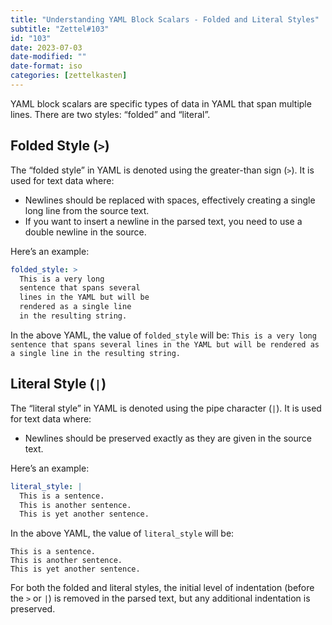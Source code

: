 ```yaml
---
title: "Understanding YAML Block Scalars - Folded and Literal Styles"
subtitle: "Zettel#103"
id: "103"
date: 2023-07-03
date-modified: ""
date-format: iso
categories: [zettelkasten]
---
```

YAML block scalars are specific types of data in YAML that span multiple lines. There are two styles: "folded" and "literal".

## Folded Style (`>`)

The "folded style" in YAML is denoted using the greater-than sign (`>`). It is used for text data where:

* Newlines should be replaced with spaces, effectively creating a single long line from the source text.
* If you want to insert a newline in the parsed text, you need to use a double newline in the source.

Here's an example:

```yaml
folded_style: >
  This is a very long
  sentence that spans several
  lines in the YAML but will be
  rendered as a single line
  in the resulting string.
```

In the above YAML, the value of `folded_style` will be: `This is a very long sentence that spans several lines in the YAML but will be rendered as a single line in the resulting string.`

## Literal Style (`|`)

The "literal style" in YAML is denoted using the pipe character (`|`). It is used for text data where:

* Newlines should be preserved exactly as they are given in the source text.

Here's an example:

```yaml
literal_style: |
  This is a sentence.
  This is another sentence.
  This is yet another sentence.
```

In the above YAML, the value of `literal_style` will be:

```
This is a sentence.
This is another sentence.
This is yet another sentence.
```

For both the folded and literal styles, the initial level of indentation (before the `>` or `|`) is removed in the parsed text, but any additional indentation is preserved.
